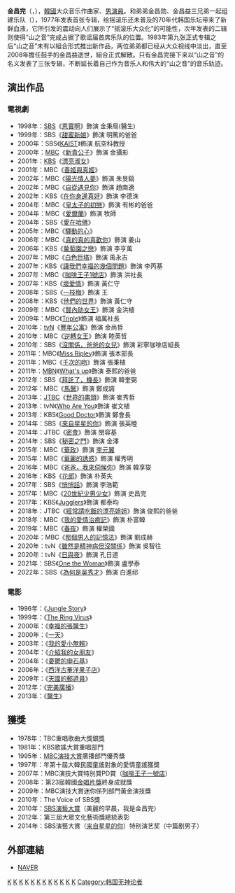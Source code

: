 {{藝人
|姓名 = 金昌完
|類型 = 男演員
|圖片 =Kim Chang-wan (cropped).jpg
|圖片尺寸 = 
|圖片簡介 = 
|本名 =
|外文名 = 김창완
|外文 = ko
|羅馬拼音 = Kim Chang Wan
|英文名 =
|暱稱 =
|其他藝名 = 
|國籍 = {{KOR}}
|出生日期 = {{birth_date_and_age|1954|2|22}}
|出生地點 = {{KOR}}[[首爾特別市|首爾特別市]]
|宗教信仰 = 
|語言 = [[韓語|韓語]]
|配偶 = 
|職業 = [[演員|演員]]
|教育程度 = [[首爾大學|首爾大學]]農學科
|出道作 = 
|出道日期 = 1977年
|代表作 = 
|活躍年代 =
|唱片公司 = 
|經紀公司 = 
|相關團體 = {{link-en|山之音|Sanulrim}}
|網站 = 
}}

'''金昌完'''（{{lang-ko|'''김창완'''}}，{{bd|1954年|2月22日}}），[[韓國|韓國]]大众音乐作曲家、[[男演員|男演員]]。和弟弟金昌勋、金昌益三兄弟一起组建乐队{{link-en|山之音|Sanulrim}}（{{lang-ko|'''산울림'''}}），1977年发表首张专辑，给摇滚乐还未普及的70年代韩国乐坛带来了新鲜血液，它所引发的震动向人们展示了“摇滚乐大众化”的可能性，次年发表的二辑则使得“山之音”完成占据了歌谣届首席乐队的位置。1983年第九张正式专辑之后“山之音”未有以組合形式推出新作品，两位弟弟都已经从大众视线中淡出，直至2008年擔任鼓手的金昌益逝世，組合正式解散。只有金昌完接下来以“山之音”的名义发表了三张专辑，不断延长着自己作为音乐人和伟大的“山之音”的音乐轨迹。

== 演出作品 ==
=== 電視劇 ===
*1998年：[[SBS_(韓國)|SBS]]《[[恩實啊_(電視劇)|恩實啊]]》飾演 金秉局(醫生)
*1999年：SBS《[[甜蜜新娘|甜蜜新娘]]》飾演 明篤的爸爸
*2000年：SBS《[[KAIST_(電視劇)|KAIST]]》飾演 航空科教授
*2000年：[[韓國文化廣播公司|MBC]]《[[新貴公子|新貴公子]]》飾演 金攝影
*2001年：[[韓國放送公社|KBS]]《[[漂亮淑女|漂亮淑女]]》
*2001年：MBC《[[善姬與真姬|善姬與真姬]]》
*2002年：MBC《[[陽光情人夢|陽光情人夢]]》飾演 朱旻鎬
*2002年：MBC《[[自從遇見你|自從遇見你]]》飾演 趙南適
*2002年：KBS《[[在你身邊真好|在你身邊真好]]》飾演 李德洙
*2004年：MBC《[[皇太子的初戀|皇太子的初戀]]》飾演 有彬的爸爸
*2004年：MBC《[[愛爾蘭_(電視劇)|愛爾蘭]]》飾演 牧師
*2004年：SBS《[[愛在哈佛|愛在哈佛]]》
*2005年：MBC《[[驛動的心|驛動的心]]》
*2006年：MBC《[[真的真的喜歡你|真的真的喜歡你]]》飾演 姜山
*2006年：KBS《[[葡萄園之戀|葡萄園之戀]]》飾演 李亨萬
*2007年：MBC《[[白色巨塔_(2007年韓劇)|白色巨塔]]》飾演 禹永吉
*2007年：KBS《[[讓我們幸福的幾個問題|讓我們幸福的幾個問題]]》飾演 李丙基
*2007年：MBC《[[咖啡王子1號店|咖啡王子1號店]]》飾演 洪社長
*2007年：KBS《[[壞愛情|壞愛情]]》飾演 黃仁守
*2008年：SBS《[[一枝梅|一枝梅]]》飾演 王
*2008年：KBS《[[他們的世界|他們的世界]]》飾演 黃仁守
*2009年：MBC《[[賢內助女王|賢內助女王]]》飾演 金洪植
*2009年：MBC《[[Triple|Triple]]》飾演 福萬社長
*2010年：[[tvN|tvN]]《[[豐年公寓|豐年公寓]]》飾演 金尚哲
*2010年：MBC《[[逆轉女王|逆轉女王]]》飾演 睦英哲
*2010年：SBS《[[沒關係，爸爸的女兒|沒關係，爸爸的女兒]]》飾演 彩寧咖啡店組長
*2011年：MBC《[[Miss_Ripley|Miss Ripley]]》飾演 張本部長
*2011年：MBC《[[千次的吻|千次的吻]]》飾演 張秉植
*2011年：[[MBN|MBN]]《[[What's_up|What's up]]》飾演 泰熙的爸爸
*2012年：SBS《[[拜託了，機長|拜託了，機長]]》飾演 韓奎弼
*2012年：MBC《[[馬醫|馬醫]]》飾演 鄭成調
*2013年：[[JTBC|JTBC]]《[[世界的盡頭_(韓國電視劇)|世界的盡頭]]》飾演 崔秀哲
*2013年：tvN《[[Who_Are_You|Who Are You]]》飾演 崔文植
*2013年：KBS《[[Good_Doctor|Good Doctor]]》飾演 鄭會長
*2014年：SBS《[[來自星星的你|來自星星的你]]》飾演 張英睦
*2014年：JTBC《[[密會|密會]]》飾演 閔容基
*2014年：SBS《[[秘密之門|秘密之門]]》飾演 金澤
*2015年：MBC《[[華政|華政]]》飾演 [[李元翼|李元翼]]
*2015年：MBC《[[華麗的誘惑|華麗的誘惑]]》飾演 權秀明
*2016年：MBC《[[爸爸，我來伺候你|爸爸，我來伺候你]]》飾演 韓享燮
*2016年：KBS《[[花郎_(電視劇)|花郎]]》飾演 朴英失
*2017年：SBS《[[悄悄話_(電視劇)|悄悄話]]》飾演 李浩範
*2017年：MBC《[[20世紀少男少女|20世紀少男少女]]》飾演 史昌完
*2017年：KBS《[[Jugglers|Jugglers]]》飾演 都泰均
*2018年：JTBC《[[經常請吃飯的漂亮姐姐|經常請吃飯的漂亮姐姐]]》飾演 俊熙的爸爸
*2018年：MBC《[[我的愛情治癒記|我的愛情治癒記]]》飾演 朴富韓
*2019年：MBC《[[春夜|春夜]]》飾演 權榮國
*2020年：MBC《[[那個男人的記憶法|那個男人的記憶法]]》飾演 劉成赫
*2020年：tvN《[[雖然是精神病但沒關係|雖然是精神病但沒關係]]》飾演 吳智往
*2020年：tvN《[[日與夜|日與夜]]》飾演 孔日道
*2021年：SBS《[[One_the_Woman|One the Woman]]》飾演 盧學泰
*2022年：SBS《[[為何是吳秀才|為何是吳秀才]]》飾演 白進祁

=== 電影 ===
*1996年：《[[Jungle_Story|Jungle Story]]》
*1999年：《[[The_Ring_Virus|The Ring Virus]]》
*2000年：《[[幸福的張醫生|幸福的張醫生]]》
*2000年：《[[一天|一天]]》
*2003年：《[[我的愛小無賴|我的愛小無賴]]》
*2004年：《[[介紹我的女朋友|介紹我的女朋友]]》
*2004年：《[[憂鬱的申石基|憂鬱的申石基]]》
*2006年：《[[西洋古董洋果子店_(韓國電影)|西洋古董洋果子店]]》
*2009年：《[[天國的郵遞員|天國的郵遞員]]》
*2012年：《[[完美廣播|完美廣播]]》
*2013年：《[[醫生_(韓國電影)|醫生]]》

==獲獎==
*1978年：TBC重唱歌曲大獎銀獎
*1981年：KBS歌謠大賞重唱部門
*1995年：[[MBC演技大賞|MBC演技大賞]]廣播部門優秀獎
*1997年：年第十屆大韓民國童謠對象的愛情童謠獲獎
*2007年：MBC演技大賞特別賞PD賞（[[咖啡王子一號店|咖啡王子一號店]]）
*2008年：第23屆韓國[[金唱片獎|金唱片獎]]終身成就獎
*2009年：MBC演技大賞迷你係列部門黃金演技獎
*2010年：The Voice of SBS獎
*2010年：[[SBS演藝大賞|SBS演藝大賞]]（美麗的早晨，我是金昌完）
*2012年：第三屆大眾文化藝術獎總統表彰
*2014年：SBS演藝大賞（[[来自星星的你|来自星星的你]]）特别演艺奖（中篇剧男子）

== 外部連結 ==
*[http://people.search.naver.com/search.naver?where=nexearch&query=%EA%B9%80%EC%B0%BD%EC%99%84&sm=tab_etc&ie=utf8&key=PeopleService&os=96369 NAVER] {{Wayback|url=http://people.search.naver.com/search.naver?where=nexearch&query=%EA%B9%80%EC%B0%BD%EC%99%84&sm=tab_etc&ie=utf8&key=PeopleService&os=96369 |date=20140226072732 }}{{ko}}

[[Category:韓國男歌手|K]]
[[Category:韓國流行音樂歌手|K]]
[[Category:韓語流行音樂歌手|K]]
[[Category:韓國節奏藍調歌手|K]]
[[Category:韓國作曲家|K]]
[[Category:韓國創作歌手|K]]
[[Category:韓國電視演員|K]]
[[Category:韓國電影演員|K]]
[[Category:韓國廣播主持人|K]]
[[Category:首爾大學校友|K]]
[[Category:首爾特別市出身人物|K]]
[[Category:金姓|K]]
[[Category:韩国无神论者|Category:韩国无神论者]]